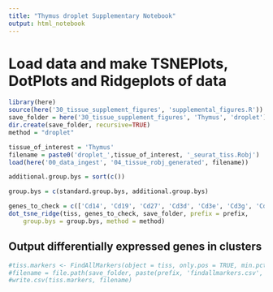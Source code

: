 ```yaml
---
title: "Thymus droplet Supplementary Notebook"
output: html_notebook
---
```


# Load data and make TSNEPlots, DotPlots and Ridgeplots of data

```r
library(here)
source(here('30_tissue_supplement_figures', 'supplemental_figures.R'))
save_folder = here('30_tissue_supplement_figures', 'Thymus', 'droplet')
dir.create(save_folder, recursive=TRUE)
method = "droplet"

tissue_of_interest = 'Thymus'
filename = paste0('droplet_',tissue_of_interest, '_seurat_tiss.Robj')
load(here('00_data_ingest', '04_tissue_robj_generated', filename))

additional.group.bys = sort(c())

group.bys = c(standard.group.bys, additional.group.bys)

genes_to_check = c(['Cd14', 'Cd19', 'Cd27', 'Cd3d', 'Cd3e', 'Cd3g', 'Cd4', 'Cd44', 'Cd69', 'Cd86', 'Cd8a', 'Cd8b1', 'Dntt', 'Epcam', 'Ets1', 'H2-Aa', 'H2-Ab1', 'Il2ra', 'Itgax', 'Krt5', 'Krt8', 'Mki67', 'Ptcra', 'Ptprc', 'Rag1', 'Rag2', 'Top2a', 'Vim'])
dot_tsne_ridge(tiss, genes_to_check, save_folder, prefix = prefix,
    group.bys = group.bys, method = method)
```

## Output differentially expressed genes in clusters

```r
#tiss.markers <- FindAllMarkers(object = tiss, only.pos = TRUE, min.pct = 0.25, thresh.use = 0.25)
#filename = file.path(save_folder, paste(prefix, 'findallmarkers.csv', sep='_'))
#write.csv(tiss.markers, filename)
```
